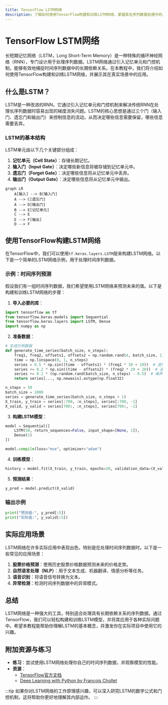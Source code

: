 ```yaml
---
title: TensorFlow LSTM网络
description: 了解如何使用TensorFlow构建和训练LSTM网络，掌握其在序列数据处理中的应用。
---
```


# TensorFlow LSTM网络

长短期记忆网络（LSTM，Long Short-Term Memory）是一种特殊的循环神经网络（RNN），专门设计用于处理序列数据。LSTM网络通过引入记忆单元和门控机制，能够有效地捕捉时间序列数据中的长期依赖关系。在本教程中，我们将介绍如何使用TensorFlow构建和训练LSTM网络，并展示其在真实场景中的应用。

## 什么是LSTM？

LSTM是一种改进的RNN，它通过引入记忆单元和门控机制来解决传统RNN在处理长序列数据时容易出现的梯度消失问题。LSTM的核心思想是通过三个门（输入门、遗忘门和输出门）来控制信息的流动，从而决定哪些信息需要保留，哪些信息需要丢弃。

### LSTM的基本结构

LSTM单元由以下几个关键部分组成：

1. **记忆单元（Cell State）**：存储长期记忆。
2. **输入门（Input Gate）**：决定哪些新信息将被存储到记忆单元中。
3. **遗忘门（Forget Gate）**：决定哪些信息将从记忆单元中丢弃。
4. **输出门（Output Gate）**：决定哪些信息将从记忆单元中输出。

```mermaid
graph LR
    A[输入] --> B[输入门]
    A --> C[遗忘门]
    A --> D[输出门]
    B --> E[记忆单元]
    C --> E
    E --> F[输出]
    D --> F
```

## 使用TensorFlow构建LSTM网络

在TensorFlow中，我们可以使用`tf.keras.layers.LSTM`层来构建LSTM网络。以下是一个简单的LSTM网络示例，用于处理时间序列数据。

### 示例：时间序列预测

假设我们有一组时间序列数据，我们希望使用LSTM网络来预测未来的值。以下是构建和训练LSTM网络的步骤：

1. **导入必要的库**：

```python
import tensorflow as tf
from tensorflow.keras.models import Sequential
from tensorflow.keras.layers import LSTM, Dense
import numpy as np
```

2. **准备数据**：

```python
# 生成示例数据
def generate_time_series(batch_size, n_steps):
    freq1, freq2, offsets1, offsets2 = np.random.rand(4, batch_size, 1)
    time = np.linspace(0, 1, n_steps)
    series = 0.5 * np.sin((time - offsets1) * (freq1 * 10 + 10))  # 波形1
    series += 0.2 * np.sin((time - offsets2) * (freq2 * 20 + 20))  # 波形2
    series += 0.1 * (np.random.rand(batch_size, n_steps) - 0.5)  # 噪声
    return series[..., np.newaxis].astype(np.float32)

n_steps = 50
batch_size = 1000
series = generate_time_series(batch_size, n_steps + 1)
X_train, y_train = series[:700, :n_steps], series[:700, -1]
X_valid, y_valid = series[700:, :n_steps], series[700:, -1]
```

3. **构建LSTM模型**：

```python
model = Sequential([
    LSTM(50, return_sequences=False, input_shape=[None, 1]),
    Dense(1)
])

model.compile(loss="mse", optimizer="adam")
```

4. **训练模型**：

```python
history = model.fit(X_train, y_train, epochs=20, validation_data=(X_valid, y_valid))
```

5. **预测结果**：

```python
y_pred = model.predict(X_valid)
```

### 输出示例

```python
print("预测值:", y_pred[:5])
print("实际值:", y_valid[:5])
```

## 实际应用场景

LSTM网络在许多实际应用中表现出色，特别是在处理时间序列数据时。以下是一些常见的应用场景：

1. **股票价格预测**：使用历史股票价格数据预测未来的价格走势。
2. **自然语言处理（NLP）**：用于文本生成、机器翻译、情感分析等任务。
3. **语音识别**：将语音信号转换为文本。
4. **异常检测**：检测时间序列数据中的异常模式。

## 总结

LSTM网络是一种强大的工具，特别适合处理具有长期依赖关系的序列数据。通过TensorFlow，我们可以轻松构建和训练LSTM模型，并将其应用于各种实际问题中。希望本教程能帮助你理解LSTM的基本概念，并激发你在实际项目中使用它的兴趣。

## 附加资源与练习

- **练习**：尝试使用LSTM网络处理你自己的时间序列数据，并观察模型的性能。
- **资源**：
  - [TensorFlow官方文档](https://www.tensorflow.org/api_docs/python/tf/keras/layers/LSTM)
  - [Deep Learning with Python by François Chollet](https://www.manning.com/books/deep-learning-with-python)

:::tip
如果你对LSTM网络的工作原理感兴趣，可以深入研究LSTM的数学公式和门控机制，这将帮助你更好地理解其内部运作。
:::